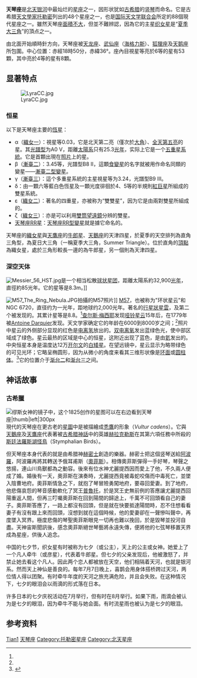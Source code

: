 {{Infobox constellation
|name = Lyra
|abbreviation = Lyr
|genitive = Lyrae
|symbology = [[竖琴|竖琴]]
|RA = 19
|dec= +40
|areatotal =286
|arearank = 第52位
|numberstars =1
|starname =  [[织女星|织女星]]（α Lyr）
|starmagnitude = 0.03
|meteorshowers =
* [[四月天琴座流星雨|四月天琴座流星雨]]
* [[天琴座六月流星雨|天琴座六月流星雨]]
* [[天琴座α流星雨|天琴座α流星雨]]
|bordering =
* [[天龙座|天龙座]]
* [[武仙座|武仙座]]
* [[狐狸座|狐狸座]]
* [[天鹅座|天鹅座]]
|latmax = 90
|latmin = 40
|month = 8月
|notes=  }}

'''天琴座'''是[[天球|北天]][[银河|银河]]中最灿烂的[[星座|星座]]之一，因形状犹如[[古希腊|古希腊]]的[[竖琴|竖琴]]而命名。它是古希腊[[天文學家|天文學家]][[托勒密|托勒密]]列出的48个星座之一，也是[[国际天文学联合会|国际天文学联合会]]所定的88個現代星座之一。雖然天琴座[[星座面積列表|面積不大]]，但並不難辨認，因為它的主星[[织女星|织女星]]是“[[夏季大三角|夏季大三角]]”的頂点之一。

由北面开始順時針方向，天琴座被[[天龙座|天龙座]]、[[武仙座|武仙座]]（[[海格力斯|海格力斯]]）、[[狐狸座|狐狸座]]及[[天鹅座|天鹅座]]所包圍。中心位置：赤經18時50分，赤緯36°。座內目視星等亮於6等的星有53顆，其中亮於4等的星有8顆。

== 显著特点 ==
[[File:LyraCC.jpg|thumb]]

=== 恒星 ===
{{main|天琴座恒星列表}}
以下是天琴座主要的[[恆星|恆星]]：
* α（[[織女一|織女一]]）：視星等0.03，它是北天第二亮（僅次於[[大角|大角]]）、[[恆星光度列表|全天第五亮]]的星。其[[恆星光譜分類法|光譜型]]为A0 V，距離[[太陽系|太陽系]]只有25.3[[光年|光年]]，实际上它是一个[[雙星|五重星系統]]。它是首顆出現在[[照片|照片]]上的星。
* β（[[漸臺二|漸臺二]]）：3.45等，光譜型B8 II，這顆[[食變星|食變星]]的名字就被用作命名同類的變星——[[漸臺二型變星|漸臺二型變星]]。
* γ（[[漸臺三|漸臺三]]）：這个多重星系統的主星視星等为3.24，光譜型B9 III。
* δ：由一顆六等藍白色恆星及一顆光度徘徊於4、5等的半規則[[紅巨星|紅巨星]]所組成的雙星系統。
* ε（[[織女二|織女二]]）：著名的四重星，亦被称为“雙雙星”，因为它是由兩對雙星所組成的。
* ζ（[[織女三|織女三]]）：亦是可以利用[[雙筒望遠鏡|雙筒望遠鏡]]分辨的雙星。
* [[天琴座RR星|天琴座RR星]]：[[天琴座RR型變星|天琴座RR型變星]]就是據它命名的。

天琴座的[[織女星|織女星]]與[[天鷹座|天鷹座]]的[[牛郎星|牛郎星]]、[[天鵝座|天鵝座]]的天津四星，於夏季的天空排列為直角三角型，為夏日大三角（一稱夏季大三角，Summer Triangle）。位於直角的[[頂點_(幾何)|頂點]]為織女星，處於三角形較長一邊的為牛郎星，另一個則為天津四星。

=== 深空天体 ===
[[File:Messier_56_HST.jpg|left]]是一个相当松散[[球状星团|球状星团]]，距離太陽系約32,900[[光年|光年]]，直徑約85光年。它的星等是8.3m。]]

[[File:M57_The_Ring_Nebula.JPG|thumb]]拍攝的M57照片]]
[[M57|M57]]，也被称为"环状星云"和NGC 6720，{{sfn|Levy|2005|p = 123}}直径约为一光年{{sfn|Levy|2005|p = 124}}，距地球约2,000光年。著名的[[行星狀星雲|行星狀星雲]]，及第二个被发现的。其累计星等是8.8。<ref name="objects"/>[[查尔斯·梅西耶|查尔斯·梅西耶]]发现[[哑铃星云|哑铃星云]]15年后，在1779年被[[Antoine_Darquier|Antoine Darquier]]发现。{{sfn|Levy|2005|p = 125}}天文学家确定它的年龄在6000到8000岁之间；<ref name="objects"/>照片中星云的外侧部分显现的红色是[[电离氢|电离氢]]放出的。[[双电离氧|双电离氧]]发出蓝绿色光，使中部区域成了绿色。星云最热的区域是中心的恒星，这附近出现了蓝色，是由[[氦|氦]]发出的。中央恒星本身是温度达12万[[开尔文|开尔文]]的[[白矮星|白矮星]]。在望远镜中，星云显示为略带绿色的可见光环；它略呈椭圆形，因为从微小的角度来看其三维形状像是[[环面|环面]]或[[圆柱体|圆柱体]]。<ref name="objects"> {{cite book |title = 300天文物体：宇宙的视觉参考 |url = https://archive.org/details/300astronomicalo0000wilk |first1 =杰米 |last1 =威尔金斯 |first2 =罗伯特 |last2 =莲 |publisher = 萤火虫书 |year = 2006年 |location = 美国纽约州布法罗市 |isbn = 978-1-55407-175-3}}</ref>它的位置介于[[渐台二|渐台二]]和[[渐台三|渐台三]]之间。{{sfn|Levy|2005|p = 124}}

==神话故事==
===古希臘===
[[File:Sidney_Hall_-_Urania's_Mirror_-_Lacerta,_Cygnus,_Lyra,_Vulpecula_and_Anser.jpg|''[[缪斯女神的镜子]]''中，这个1825创作的星图可以在右边看到天琴座|thumb|left|300px]]
現代的天琴座在更古老的[[星圖|星圖]]中是被描繪成[[秃鷹|秃鷹]]的形象（''Vultur cadens''）。它與[[天鵝座|天鵝座]]及[[天鷹座|天鷹座]]代表著被[[希腊神話|古希腊神話]]中的英雄[[赫拉克勒斯|赫拉克勒斯]]在其第六項任務中所殺的[[斯廷法羅斯湖怪鳥|斯廷法羅斯湖怪鳥]]（Stymphalian Birds）。

但天琴座本身代表的就是由希腊神[[赫密士|赫密士]]創造的樂器。赫密士把这個竖琴送給[[阿波羅|阿波羅]]，阿波羅再將其轉送予俄耳甫斯（[[奧菲斯|奧菲斯]]）。相傳奧菲斯彈得一手好琴，琴聲之悠揚，連山川鳥獸都為之動容。後來有位水神尤麗提西因而愛上了他，不久兩人便成了婚。婚後有一天，奧菲斯在演奏時，尤麗提西竟被毒蛇咬傷而中毒死亡，並墜入陰曹地府。奧菲斯情急之下，就抱了琴冒險勇闖地府，要尋回愛妻。到了地府，他悲傷哀怨的琴音感動軟化了冥王[[普魯托|普魯托]]，於是冥王史無前例的答應讓尤麗提西回陽重返人間，但再三叮囑奧菲斯在回到陽間的歸途上，千萬不可回頭看自己的妻子。奧菲斯答應了，一路上都沒有回頭，但是就在快要抵達陽間時，忍不住想看看妻子有沒有跟上來而回頭，沒想到就在這個時候，他的愛妻卻在一聲慘叫聲中，再度墜入冥界。極度悲傷的琴聖奧菲斯眼見一切再也難以挽回，於是毀琴並投河自盡。天神宙斯聞訊後，感念奧菲斯絕世琴藝將永遠失傳，便將他的七弦琴移置天界成為星座，供後人追念。


中国的七夕节，织女星有时被称为七夕（或公主），天上的公主或女神。她爱上了一个凡人牵牛（或彦星），代表着牛郎星。但七夕的父亲发现后，他被激怒了，并禁止她去看这个凡人。因此两个恋人都被放在天空，他们相隔着天河，也就是银河系。然而天上神仙是善良的。每年7月7日晚上，喜鹊会用身体搭桥跨过天河，两位情人得以团聚。有时牵牛年度的天河之旅充满危险，并且会失败。在这种情况下，七夕的眼泪会以雨滴的形式落在日本。

许多日本的七夕庆祝活动在7月举行，但有时在8月举行。如果下雨，雨滴会被认为是七夕的眼泪，因为牵牛不能与她会面。有时流星雨也被认为是七夕的眼泪。

== 参考资料 ==
{{Commons|Lyra|天琴座}}
{{EB1911 poster|Lyra|天琴座}}
{{reflist}}

{{Stars of Lyra}}
{{ConstellationsListedByPtolemy}}
{{ConstellationList}}
{{Sky|19|00|00|+|40|00|00|10}}

[[Category:星座|Tian1]]
[[Category:天琴座|]]
[[Category:托勒密星座|Category:托勒密星座]]
[[Category:北天星座|Category:北天星座]]